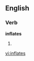 
==English==

===Verb===
'''inflates'''

# {{third-person singular of|[[inflate]]}}

[[vi:inflates]]